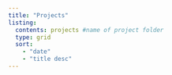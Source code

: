 ```yaml
---
title: "Projects"
listing:
  contents: projects #name of project folder
  type: grid
  sort: 
    - "date"
    - "title desc"
---
```

